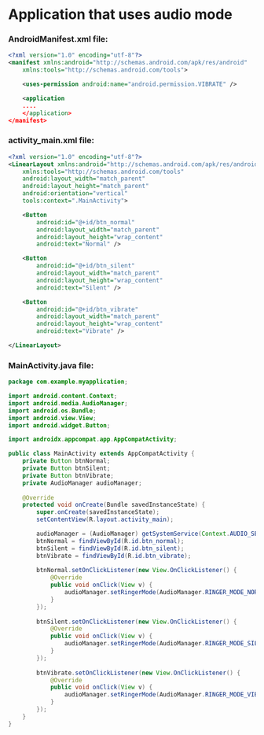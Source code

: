 # Application that uses audio mode

### AndroidManifest.xml file:
```xml AndroidManifest.xml
<?xml version="1.0" encoding="utf-8"?>
<manifest xmlns:android="http://schemas.android.com/apk/res/android"
    xmlns:tools="http://schemas.android.com/tools">

    <uses-permission android:name="android.permission.VIBRATE" />

    <application
    ....
    </application>
</manifest>
```

### activity_main.xml file:
```xml activity_main.xml
<?xml version="1.0" encoding="utf-8"?>
<LinearLayout xmlns:android="http://schemas.android.com/apk/res/android"
    xmlns:tools="http://schemas.android.com/tools"
    android:layout_width="match_parent"
    android:layout_height="match_parent"
    android:orientation="vertical"
    tools:context=".MainActivity">

    <Button
        android:id="@+id/btn_normal"
        android:layout_width="match_parent"
        android:layout_height="wrap_content"
        android:text="Normal" />

    <Button
        android:id="@+id/btn_silent"
        android:layout_width="match_parent"
        android:layout_height="wrap_content"
        android:text="Silent" />

    <Button
        android:id="@+id/btn_vibrate"
        android:layout_width="match_parent"
        android:layout_height="wrap_content"
        android:text="Vibrate" />

</LinearLayout>
```

### MainActivity.java file:
```java MainActivity.java
package com.example.myapplication;

import android.content.Context;
import android.media.AudioManager;
import android.os.Bundle;
import android.view.View;
import android.widget.Button;

import androidx.appcompat.app.AppCompatActivity;

public class MainActivity extends AppCompatActivity {
    private Button btnNormal;
    private Button btnSilent;
    private Button btnVibrate;
    private AudioManager audioManager;
    
    @Override
    protected void onCreate(Bundle savedInstanceState) {
        super.onCreate(savedInstanceState);
        setContentView(R.layout.activity_main);

        audioManager = (AudioManager) getSystemService(Context.AUDIO_SERVICE);
        btnNormal = findViewById(R.id.btn_normal);
        btnSilent = findViewById(R.id.btn_silent);
        btnVibrate = findViewById(R.id.btn_vibrate);
        
        btnNormal.setOnClickListener(new View.OnClickListener() {
            @Override
            public void onClick(View v) {
                audioManager.setRingerMode(AudioManager.RINGER_MODE_NORMAL);
            }
        });
        
        btnSilent.setOnClickListener(new View.OnClickListener() {
            @Override
            public void onClick(View v) {
                audioManager.setRingerMode(AudioManager.RINGER_MODE_SILENT);
            }
        });
        
        btnVibrate.setOnClickListener(new View.OnClickListener() {
            @Override
            public void onClick(View v) {
                audioManager.setRingerMode(AudioManager.RINGER_MODE_VIBRATE);
            }
        });
    }
}
```
